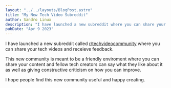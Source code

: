 ```yaml
---
layout: "../../layouts/BlogPost.astro"
title: "My New Tech Video Subreddit"
author: Sandro Linux
description: "I have launched a new subreddit where you can share your tech videos and receieve feedback."
pubDate: "Apr 9 2023"
---
```


I have launched a new subreddit called [r/techvideocommunity](https://www.reddit.com/r/techvideocommunity/) where you can share your tech videos and receieve feedback.

This new community is meant to be a friendly enviroment where you can share your content and fellow tech creators can say what they like about it as well as giving constructive criticism on how you can improve.

I hope people find this new community useful and happy creating.